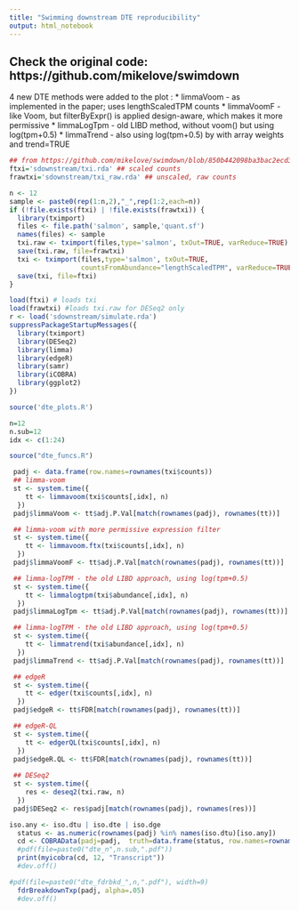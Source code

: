 ```yaml
---
title: "Swimming downstream DTE reproducibility"
output: html_notebook
---
```


## Check the original code: https://github.com/mikelove/swimdown

4 new DTE methods were added to the plot :
 * limmaVoom - as implemented in the paper; uses lengthScaledTPM counts
 * limmaVoomF - like Voom, but filterByExpr() is applied design-aware, which makes it more permissive
 * limmaLogTpm - old LIBD method, without voom() but using log(tpm+0.5)
 * limmaTrend - also using log(tpm+0.5) by with array weights and trend=TRUE

```r
## from https://github.com/mikelove/swimdown/blob/850b442098ba3bac2ecd303fc283982b31971232/simulate/plot_tpms.R
ftxi='sdownstream/txi.rda' ## scaled counts
frawtxi='sdownstream/txi_raw.rda' ## unscaled, raw counts

n <- 12
sample <- paste0(rep(1:n,2),"_",rep(1:2,each=n))
if (!file.exists(ftxi) | !file.exists(frawtxi)) {
  library(tximport)
  files <- file.path('salmon', sample,'quant.sf')
  names(files) <- sample
  txi.raw <- tximport(files,type='salmon', txOut=TRUE, varReduce=TRUE)
  save(txi.raw, file=frawtxi)
  txi <- tximport(files,type='salmon', txOut=TRUE, 
                  countsFromAbundance="lengthScaledTPM", varReduce=TRUE)
  save(txi, file=ftxi)
}
```


```r
load(ftxi) # loads txi
load(frawtxi) #loads txi.raw for DESeq2 only
r <- load('sdownstream/simulate.rda')
suppressPackageStartupMessages({
  library(tximport)
  library(DESeq2)
  library(limma)
  library(edgeR)
  library(samr)
  library(iCOBRA)
  library(ggplot2)
})

source('dte_plots.R')

n=12
n.sub=12
idx <- c(1:24)

source("dte_funcs.R")
```


```r
 
 padj <- data.frame(row.names=rownames(txi$counts))
 ## limma-voom
 st <- system.time({ 
    tt <- limmavoom(txi$counts[,idx], n)
  })
 padj$limmaVoom <- tt$adj.P.Val[match(rownames(padj), rownames(tt))]

 ## limma-voom with more permissive expression filter
 st <- system.time({ 
    tt <- limmavoom.ftx(txi$counts[,idx], n)
  })
 padj$limmaVoomF <- tt$adj.P.Val[match(rownames(padj), rownames(tt))]

 ## limma-logTPM - the old LIBD approach, using log(tpm+0.5)
 st <- system.time({ 
    tt <- limmalogtpm(txi$abundance[,idx], n)
  })
 padj$limmaLogTpm <- tt$adj.P.Val[match(rownames(padj), rownames(tt))]

 ## limma-logTPM - the old LIBD approach, using log(tpm+0.5)
 st <- system.time({ 
    tt <- limmatrend(txi$abundance[,idx], n)
  })
 padj$limmaTrend <- tt$adj.P.Val[match(rownames(padj), rownames(tt))]

 ## edgeR
 st <- system.time({ 
    tt <- edger(txi$counts[,idx], n)
  })
 padj$edgeR <- tt$FDR[match(rownames(padj), rownames(tt))]

 ## edgeR-QL
 st <- system.time({
    tt <- edgerQL(txi$counts[,idx], n)
  })
 padj$edgeR.QL <- tt$FDR[match(rownames(padj), rownames(tt))]
 
 ## DESeq2 
 st <- system.time({
    res <- deseq2(txi.raw, n)
  })
 padj$DESeq2 <- res$padj[match(rownames(padj), rownames(res))]
```

```r
iso.any <- iso.dtu | iso.dte | iso.dge
  status <- as.numeric(rownames(padj) %in% names(iso.dtu)[iso.any])
  cd <- COBRAData(padj=padj,  truth=data.frame(status, row.names=rownames(padj)))
  #pdf(file=paste0("dte_n",n.sub,".pdf"))
  print(myicobra(cd, 12, "Transcript"))
  #dev.off()
```


```r
#pdf(file=paste0("dte_fdrbkd_",n,".pdf"), width=9)
  fdrBreakdownTxp(padj, alpha=.05)
  #dev.off()
```

